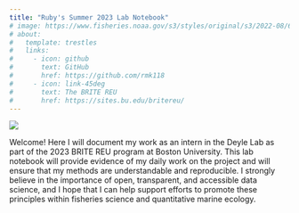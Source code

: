 ```yaml
---
title: "Ruby's Summer 2023 Lab Notebook"
# image: https://www.fisheries.noaa.gov/s3/styles/original/s3/2022-08/640x427-Sea-Scallop-Atlantic-NOAAFisheries.png?itok=GTO_x4Wo
# about:
#   template: trestles
#   links:
#     - icon: github
#       text: GitHub
#       href: https://github.com/rmk118
#     - icon: link-45deg
#       text: The BRITE REU
#       href: https://sites.bu.edu/britereu/ 
---
```


<!-- ![](https://www.fisheries.noaa.gov/s3/styles/original/s3/2022-08/640x427-Sea-Scallop-Atlantic-NOAAFisheries.png?itok=GTO_x4Wo){width="30%"} Welcome! Here I will document my work as an intern in Deyle Lab as part of the 2023 BRITE REU program at Boston University. This lab notebook will provide evidence of my daily work on the project and will ensure that my methods are understandable and reproducible. -->

<!-- I strongly believe in the importance of open, transparent, and accessible data science, and I hope that I can help support efforts to promote these principles within fisheries science and quantitiative marine ecology. -->

::: {layout="[1,2]"}
![](https://www.fisheries.noaa.gov/s3/styles/original/s3/2022-08/640x427-Sea-Scallop-Atlantic-NOAAFisheries.png?itok=GTO_x4Wo)

Welcome! Here I will document my work as an intern in the Deyle Lab as part of the 2023 BRITE REU program at Boston University. This lab notebook will provide evidence of my daily work on the project and will ensure that my methods are understandable and reproducible.
I strongly believe in the importance of open, transparent, and accessible data science, and I hope that I can help support efforts to promote these principles within fisheries science and quantitative marine ecology.
:::

